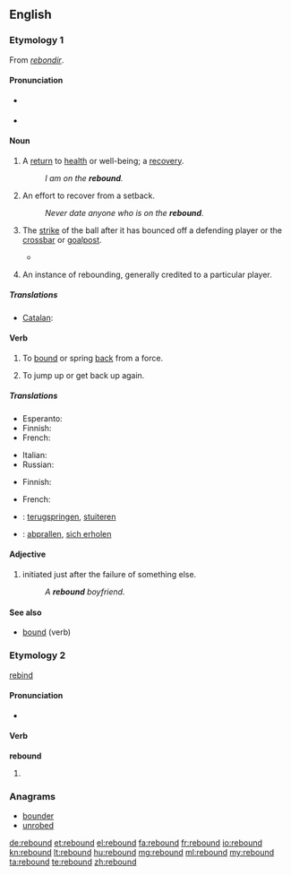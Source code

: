 ==English==

===Etymology 1===
From {{etyl|fro}} ''[[rebondir]]''.

====Pronunciation====
* {{a|RP}} {{IPA|/ɹiˈbɑʊnd/}}
* {{a|US}} {{IPA|/ˈɹibɑʊnd/}}

====Noun====
{{en-noun}}

# A [[return]] to [[health]] or well-being; a [[recovery]].
#: ''I am on the '''rebound'''.''
# An effort to recover from a setback.
#: ''Never date anyone who is on the '''rebound'''.''
# {{sport}} The [[strike]] of the ball after it has bounced off a defending player or the [[crossbar]] or [[goalpost]].
#* {{quote-news
|year=2010
|date=December 28
|author=Kevin Darling
|title=West Brom 1 - 3 Blackburn
|work=BBC
|url=http://news.bbc.co.uk/sport1/hi/football/eng_prem/9308862.stm
|page=
|passage=The inevitable Baggies onslaught followed as substitute Simon Cox saw his strike excellently parried by keeper Bunn, with Cox heading the '''rebound''' down into the ground and agonisingly over the bar. }}
# {{basketball}} An instance of rebounding, generally credited to a particular player.

=====Translations=====
{{trans-top|return to health}}
{{trans-mid}}
{{trans-bottom}}

{{trans-top|effort to recover from a setbak}}
{{trans-mid}}
{{trans-bottom}}

{{trans-top|the strike of the ball}}
{{trans-mid}}
{{trans-bottom}}

{{trans-top|in basketball}}
* [[Catalan]]: {{t|ca|rebot|m}}
{{trans-mid}}
{{trans-bottom}}

====Verb====
{{en-verb}}

# To [[bound]] or spring [[back]] from a force.
# {{figuratively}} To jump up or get back up again.

=====Translations=====
{{trans-top|To bound or spring back from a force}}
* Esperanto: {{t-|eo|resalti|xs=Esperanto}}
* Finnish: {{t-|fi|kimmota}}
* French: {{t+|fr|rebondir}}
{{trans-mid}}
* Italian: {{t|it|rimbalzare}}
* Russian: {{t|ru|отскакивать}}
{{trans-bottom}}

{{trans-top|To jump up or get back up again}}
* Finnish: {{t-|fi|ponnahtaa}}
{{trans-mid}}
* French: {{t+|fr|rebondir}}
{{trans-bottom}}

{{trans-top|(sports) to gain possession from an errant shot}}
{{trans-mid}}
{{trans-bottom}}

{{checktrans-top}}
* {{ttbc|nl}}: [[terugspringen]], [[stuiteren]]
{{trans-mid}}
* {{ttbc|de}}: [[abprallen]], [[sich erholen]]
{{trans-bottom}}

====Adjective====
{{rfv}}
{{en-adj|-}}

# initiated just after the failure of something else.
#: ''A '''rebound''' boyfriend.''

====See also====
* [[bound]] (verb)

===Etymology 2===
[[rebind]]

====Pronunciation====
* {{IPA|/ˈɹibɑʊnd/}}

====Verb====
'''rebound'''

# {{past of|[[rebind]]}}

===Anagrams===
* [[bounder#English|bounder]]
* [[unrobed#English|unrobed]]

[[de:rebound]]
[[et:rebound]]
[[el:rebound]]
[[fa:rebound]]
[[fr:rebound]]
[[io:rebound]]
[[kn:rebound]]
[[lt:rebound]]
[[hu:rebound]]
[[mg:rebound]]
[[ml:rebound]]
[[my:rebound]]
[[ta:rebound]]
[[te:rebound]]
[[zh:rebound]]